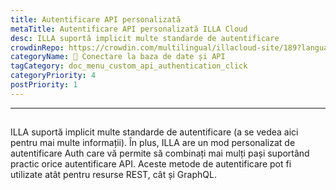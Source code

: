 ```yaml
---
title: Autentificare API personalizată
metaTitle: Autentificare API personalizată ILLA Cloud
desc: ILLA suportă implicit multe standarde de autentificare
crowdinRepo: https://crowdin.com/multilingual/illacloud-site/189?languages=ro&filter=basic&value=0
categoryName: 📲 Conectare la baza de date și API
tagCategory: doc_menu_custom_api_authentication_click
categoryPriority: 4
postPriority: 1
---
```


* * *

## <h2 hidden>Autentificare API personalizată</h2>

ILLA suportă implicit multe standarde de autentificare (a se vedea aici pentru mai multe informații). 
În plus, ILLA are un mod personalizat de autentificare Auth care vă permite să combinați mai mulți pași suportând practic orice autentificare API. 
Aceste metode de autentificare pot fi utilizate atât pentru resurse REST, cât și GraphQL.
